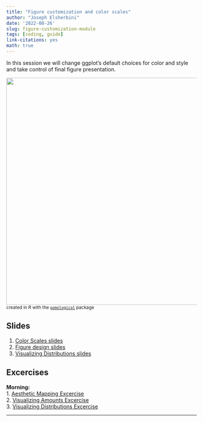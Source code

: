 ```yaml
---
title: "Figure customization and color scales"
author: "Joseph Elsherbini"
date: '2022-08-26'
slug: figure-customization-module
tags: [coding, guide]
link-citations: yes
math: true
---
```




In this session we will change ggplot's default choices for color and style and take control of final figure presentation.

![](modules/plot-demo-painted.png){width=600px}  
<small>created in R with the [`pomological`](https://www.garrickadenbuie.com/project/ggpomological/) package</small>

## Slides

1. [Color Scales slides](/modules/color-scales.html)  
2. [Figure design slides](/modules/figure-design.html)  
3. [Visualizing Distributions slides](/modules/morning-visualizing-distributions-slides.html)  

## Excercises

**Morning:**  
1. [Aesthetic Mapping Excercise](/exercises/aesthetic-mapping-exercise)  
2. [Visualizing Amounts Excercise](/exercises/visualizing-amounts-exercise)  
3. [Visualizing Distributions Excercise](/exercises/visualizing-distributions-exercise)  

------